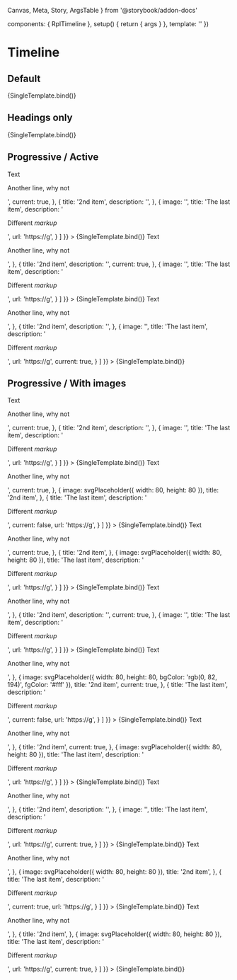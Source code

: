   Canvas,
  Meta,
  Story,
  ArgsTable
} from '@storybook/addon-docs'

  components: { RplTimeline },
  setup() {
    return { args }
  },
  template: '<RplTimeline v-bind="args" />'
})

<Meta title='Core/Containers/Timeline' component={RplTimeline} />

# Timeline

<ArgsTable of={RplTimeline} />

## Default

<Canvas>
  <Story
    name='Default'
    play={a11yStoryCheck}
    args={{
      title: 'Timeline heading',
      items: [
        {
          image: svgPlaceholder({ width: 320, height: 240 }),
          title: 'Timeline item with link',
          url: '#',
          dateStart: '2019-01-01T09:00:00.000+10:00',
          dateEnd: '2020-12-01T09:00:00.000+10:00',
          description: 'Contains image, title, internal URL, different start / end date and description.'
        },
        {
          title: 'Timeline item 2',
          subtitle: 'Contains title and custom subtitle.'
        },
        {
          image: svgPlaceholder({ width: 80, height: 80 }),
          title: 'Timeline item 3',
          dateStart: '2018-01-01T09:00:00.000+10:00',
          dateEnd: '2018-01-15T09:00:00.000+10:00',
          subtitle: 'Custom subtitle - this should not show.',
          description: 'Contains image, title, different start / end date, subtitle (hidden) and description.'
        },
        {
          title: 'Timeline item 4',
          dateStart: '2018-03-01T09:00:00.000+10:00',
          dateEnd: '2018-03-01T09:00:00.000+10:00',
          description: 'Contains title, matching start / end date and description.'
        },
        {
          image: svgPlaceholder({ width: 80, height: 80 }),
          title: 'Timeline item 5 with link',
          url: 'https://www.google.com',
          description: 'Contains an image, title, external URL and description.'
        }
      ]
    }}
  >
    {SingleTemplate.bind()}
  </Story>
</Canvas>

## Headings only

<Canvas>
  <Story
    name='Headings only'
    play={a11yStoryCheck}
    args={{
      title: 'Timeline heading',
      items: [
        {
          title: 'Timeline item 1'
        },
        {
          title: 'Timeline item 2'
        },
        {
          title: 'Timeline item 3 with link',
          url: 'https://www.google.com'
        },
        {
          title: 'Timeline item 4'
        },
        {
          title: 'Timeline item 5'
        }
      ]
    }}
  >
    {SingleTemplate.bind()}
  </Story>
</Canvas>

## Progressive / Active

<Canvas columns={3}>
  <Story
    name='Progressive/Active/1'
    play={a11yStoryCheck}
    args={{
      title: false,
      items: [
        {
          title: 'First item',
          description: '<p>Text</p><p>Another line, why not</p>',
          current: true,
        },
        {
          title: '2nd item',
          description: '',
        },
        {
          image: '',
          title: 'The last item',
          description: '<p>Different <em>markup</em></p>',
          url: 'https://g',
        }
      ]
    }}
  >
    {SingleTemplate.bind()}
  </Story>
  <Story
    name='Progressive/Active/2'
    play={a11yStoryCheck}
    args={{
      title: false,
      items: [
        {
          title: 'First item',
          description: '<p>Text</p><p>Another line, why not</p>',
        },
        {
          title: '2nd item',
          description: '',
          current: true,
        },
        {
          image: '',
          title: 'The last item',
          description: '<p>Different <em>markup</em></p>',
          url: 'https://g',
        }
      ]
    }}
  >
    {SingleTemplate.bind()}
  </Story>
  <Story
    name='Progressive/Active/3'
    play={a11yStoryCheck}
    args={{
      title: false,
      items: [
        {
          title: 'First item',
          description: '<p>Text</p><p>Another line, why not</p>',
        },
        {
          title: '2nd item',
          description: '',
        },
        {
          image: '',
          title: 'The last item',
          description: '<p>Different <em>markup</em></p>',
          url: 'https://g',
          current: true,
        }
      ]
    }}
  >
    {SingleTemplate.bind()}
  </Story>
</Canvas>

## Progressive / With images

<Canvas columns={3}>
  <Story
    name='Progressive/Image/1'
    play={a11yStoryCheck}
    args={{
      title: false,
      items: [
        {
          image: svgPlaceholder({ width: 80, height: 80 }),
          title: 'First item',
          description: '<p>Text</p><p>Another line, why not</p>',
          current: true,
        },
        {
          title: '2nd item',
          description: '',
        },
        {
          image: '',
          title: 'The last item',
          description: '<p>Different <em>markup</em></p>',
          url: 'https://g',
        }
      ]
    }}
  >
    {SingleTemplate.bind()}
  </Story>
  <Story
    name='Progressive/Image/2'
    play={a11yStoryCheck}
    args={{
      title: false,
      items: [
        {
          title: 'First item',
          description: '<p>Text</p><p>Another line, why not</p>',
          current: true,
        },
        {
          image: svgPlaceholder({ width: 80, height: 80 }),
          title: '2nd item',
        },
        {
          title: 'The last item',
          description: '<p>Different <em>markup</em></p>',
          current: false,
          url: 'https://g',
        }
      ]
    }}
  >
    {SingleTemplate.bind()}
  </Story>
  <Story
    name='Progressive/Image/3'
    play={a11yStoryCheck}
    args={{
      title: false,
      items: [
        {
          title: 'First item',
          description: '<p>Text</p><p>Another line, why not</p>',
          current: true,
        },
        {
          title: '2nd item',
        },
        {
          image: svgPlaceholder({ width: 80, height: 80 }),
          title: 'The last item',
          description: '<p>Different <em>markup</em></p>',
          url: 'https://g',
        }
      ]
    }}
  >
    {SingleTemplate.bind()}
  </Story>
  <Story
    name='Progressive/Image/4'
    play={a11yStoryCheck}
    args={{
      title: false,
      items: [
        {
          image: svgPlaceholder({ width: 80, height: 80 }),
          title: 'First item',
          description: '<p>Text</p><p>Another line, why not</p>',
        },
        {
          title: '2nd item',
          description: '',
          current: true,
        },
        {
          image: '',
          title: 'The last item',
          description: '<p>Different <em>markup</em></p>',
          url: 'https://g',
        }
      ]
    }}
  >
    {SingleTemplate.bind()}
  </Story>
  <Story
    name='Progressive/Image/5'
    play={a11yStoryCheck}
    args={{
      title: false,
      items: [
        {
          title: 'First item',
          description: '<p>Text</p><p>Another line, why not</p>',
        },
        {
          image: svgPlaceholder({ width: 80, height: 80, bgColor: 'rgb(0, 82, 194)', fgColor: '#fff' }),
          title: '2nd item',
          current: true,
        },
        {
          title: 'The last item',
          description: '<p>Different <em>markup</em></p>',
          current: false,
          url: 'https://g',
        }
      ]
    }}
  >
    {SingleTemplate.bind()}
  </Story>
  <Story
    name='Progressive/Image/6'
    play={a11yStoryCheck}
    args={{
      title: false,
      items: [
        {
          title: 'First item',
          description: '<p>Text</p><p>Another line, why not</p>',
        },
        {
          title: '2nd item',
          current: true,
        },
        {
          image: svgPlaceholder({ width: 80, height: 80 }),
          title: 'The last item',
          description: '<p>Different <em>markup</em></p>',
          url: 'https://g',
        }
      ]
    }}
  >
    {SingleTemplate.bind()}
  </Story>
  <Story
    name='Progressive/Image/7'
    play={a11yStoryCheck}
    args={{
      title: false,
      items: [
        {
          image: svgPlaceholder({ width: 80, height: 80 }),
          title: 'First item',
          description: '<p>Text</p><p>Another line, why not</p>',
        },
        {
          title: '2nd item',
          description: '',
        },
        {
          image: '',
          title: 'The last item',
          description: '<p>Different <em>markup</em></p>',
          url: 'https://g',
          current: true,
        }
      ]
    }}
  >
    {SingleTemplate.bind()}
  </Story>
  <Story
    name='Progressive/Image/8'
    play={a11yStoryCheck}
    args={{
      title: false,
      items: [
        {
          title: 'First item',
          description: '<p>Text</p><p>Another line, why not</p>',
        },
        {
          image: svgPlaceholder({ width: 80, height: 80 }),
          title: '2nd item',
        },
        {
          title: 'The last item',
          description: '<p>Different <em>markup</em></p>',
          current: true,
          url: 'https://g',
        }
      ]
    }}
  >
    {SingleTemplate.bind()}
  </Story>
  <Story
    name='Progressive/Image/9'
    play={a11yStoryCheck}
    args={{
      title: false,
      items: [
        {
          title: 'First item',
          description: '<p>Text</p><p>Another line, why not</p>',
        },
        {
          title: '2nd item',
        },
        {
          image: svgPlaceholder({ width: 80, height: 80 }),
          title: 'The last item',
          description: '<p>Different <em>markup</em></p>',
          url: 'https://g',
          current: true,
        }
      ]
    }}
  >
    {SingleTemplate.bind()}
  </Story>
</Canvas>
